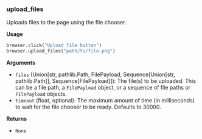 
### upload_files

Uploads files to the page using the file chooser.

**Usage**

```python
browser.click("Upload file button")
browser.upload_files("path/to/file.png")
```

**Arguments**

- `files` (Union[str, pathlib.Path, FilePayload, Sequence[Union[str, pathlib.Path]], Sequence[FilePayload]]): The file(s) to be uploaded.
  This can be a file path, a `FilePayload` object, or a sequence of file paths or `FilePayload` objects.
- `timeout` (float, optional): The maximum amount of time (in milliseconds) to wait for the file chooser to be ready. Defaults to 30000.

**Returns**

- `None`

<InfoSnippet />
